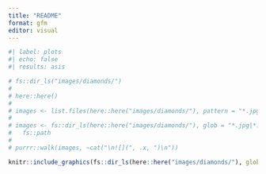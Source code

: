 ```yaml
---
title: "README"
format: gfm
editor: visual
---
```


```r
#| label: plots
#| echo: false
#| results: asis

# fs::dir_ls("images/diamonds/")
# 
# here::here()
# 
# images <- list.files(here::here("images/diamonds/"), pattern = "*.jpg|*.png")
# 
# images <- fs::dir_ls(here::here("images/diamonds/"), glob = "*.jpg|*.png") %>% 
#   fs::path
# 
# purrr::walk(images, ~cat("\n![](", .x, ")\n"))

knitr::include_graphics(fs::dir_ls(here::here("images/diamonds/"), glob = "*.jpg|*.png"))
```
